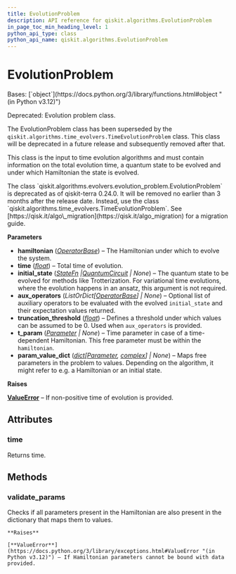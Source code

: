 ```yaml
---
title: EvolutionProblem
description: API reference for qiskit.algorithms.EvolutionProblem
in_page_toc_min_heading_level: 1
python_api_type: class
python_api_name: qiskit.algorithms.EvolutionProblem
---
```


# EvolutionProblem

<Class id="qiskit.algorithms.EvolutionProblem" isDedicatedPage={true} github="https://github.com/qiskit/qiskit/tree/stable/0.25/qiskit/algorithms/evolvers/evolution_problem.py" signature="qiskit.algorithms.EvolutionProblem(hamiltonian, time, initial_state=None, aux_operators=None, truncation_threshold=1e-12, t_param=None, param_value_dict=None)">
  Bases: [`object`](https://docs.python.org/3/library/functions.html#object "(in Python v3.12)")

  Deprecated: Evolution problem class.

  The EvolutionProblem class has been superseded by the `qiskit.algorithms.time_evolvers.TimeEvolutionProblem` class. This class will be deprecated in a future release and subsequently removed after that.

  This class is the input to time evolution algorithms and must contain information on the total evolution time, a quantum state to be evolved and under which Hamiltonian the state is evolved.

  <Admonition title="Deprecated since version 0.24.0" type="danger">
    The class `qiskit.algorithms.evolvers.evolution_problem.EvolutionProblem` is deprecated as of qiskit-terra 0.24.0. It will be removed no earlier than 3 months after the release date. Instead, use the class `qiskit.algorithms.time_evolvers.TimeEvolutionProblem`. See [https://qisk.it/algo\_migration](https://qisk.it/algo_migration) for a migration guide.
  </Admonition>

  **Parameters**

  *   **hamiltonian** ([*OperatorBase*](qiskit.opflow.OperatorBase "qiskit.opflow.OperatorBase")) – The Hamiltonian under which to evolve the system.
  *   **time** ([*float*](https://docs.python.org/3/library/functions.html#float "(in Python v3.12)")) – Total time of evolution.
  *   **initial\_state** ([*StateFn*](qiskit.opflow.state_fns.StateFn "qiskit.opflow.state_fns.StateFn")  *|*[*QuantumCircuit*](qiskit.circuit.QuantumCircuit "qiskit.circuit.QuantumCircuit") *| None*) – The quantum state to be evolved for methods like Trotterization. For variational time evolutions, where the evolution happens in an ansatz, this argument is not required.
  *   **aux\_operators** (*ListOrDict\[*[*OperatorBase*](qiskit.opflow.OperatorBase "qiskit.opflow.OperatorBase")*] | None*) – Optional list of auxiliary operators to be evaluated with the evolved `initial_state` and their expectation values returned.
  *   **truncation\_threshold** ([*float*](https://docs.python.org/3/library/functions.html#float "(in Python v3.12)")) – Defines a threshold under which values can be assumed to be 0. Used when `aux_operators` is provided.
  *   **t\_param** ([*Parameter*](qiskit.circuit.Parameter "qiskit.circuit.Parameter") *| None*) – Time parameter in case of a time-dependent Hamiltonian. This free parameter must be within the `hamiltonian`.
  *   **param\_value\_dict** ([*dict*](https://docs.python.org/3/library/stdtypes.html#dict "(in Python v3.12)")*\[*[*Parameter*](qiskit.circuit.Parameter "qiskit.circuit.Parameter")*,* [*complex*](https://docs.python.org/3/library/functions.html#complex "(in Python v3.12)")*] | None*) – Maps free parameters in the problem to values. Depending on the algorithm, it might refer to e.g. a Hamiltonian or an initial state.

  **Raises**

  [**ValueError**](https://docs.python.org/3/library/exceptions.html#ValueError "(in Python v3.12)") – If non-positive time of evolution is provided.

  ## Attributes

  ### time

  <Attribute id="qiskit.algorithms.EvolutionProblem.time">
    Returns time.
  </Attribute>

  ## Methods

  ### validate\_params

  <Function id="qiskit.algorithms.EvolutionProblem.validate_params" signature="validate_params()">
    Checks if all parameters present in the Hamiltonian are also present in the dictionary that maps them to values.

    **Raises**

    [**ValueError**](https://docs.python.org/3/library/exceptions.html#ValueError "(in Python v3.12)") – If Hamiltonian parameters cannot be bound with data provided.
  </Function>
</Class>

